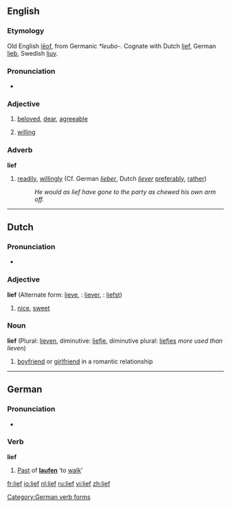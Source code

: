 ==English==

===Etymology===
Old English [[leof|lēof]], from Germanic ''*leubo-''. Cognate with Dutch [[#Dutch|lief]], German [[lieb]], Swedish [[ljuv]].

===Pronunciation===
*{{IPA|/li:f/}}

===Adjective===
{{en-adj}}

# {{archaic}} [[beloved]], [[dear]], [[agreeable]]
# {{archaic}} [[willing]]

===Adverb===
'''lief'''

# {{archaic}} [[readily]], [[willingly]] (Cf. German ''[[lieber]]'', Dutch ''[[liever]]'' [[preferably]], [[rather]])
#: ''He would as lief have gone to the party as chewed his own arm off.''

----

==Dutch==

===Pronunciation===
*{{IPA|[li:f]}}

===Adjective===
'''lief''' (Alternate form: [[lieve]], {{compar}}: [[liever]], {{superl}}: [[liefst]])

# [[nice]], [[sweet]]

===Noun===
'''lief''' (Plural: [[lieven]], diminutive: [[liefje]], diminutive plural: [[liefjes]] ''more used than lieven'')

# [[boyfriend]] or [[girlfriend]] in a romantic relationship

----

==German==

===Pronunciation===
*{{IPA|[liːf]}}

===Verb===
'''lief'''

# [[Past]] of '''[[laufen]]''' ‘to [[walk]]’

[[Category:German verb forms]]

[[fr:lief]]
[[io:lief]]
[[nl:lief]]
[[ru:lief]]
[[vi:lief]]
[[zh:lief]]